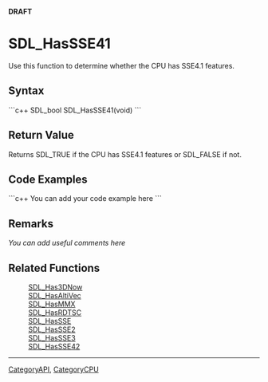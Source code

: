 <!-- pragma section-numbers off -->
<!-- pragma camelcase off -->
'''DRAFT'''

= SDL_HasSSE41 =
Use this function to determine whether the CPU has SSE4.1 features.


== Syntax ==
```c++
SDL_bool SDL_HasSSE41(void)
```

== Return Value ==
Returns SDL_TRUE if the CPU has SSE4.1 features or SDL_FALSE if not.

== Code Examples ==
```c++
You can add your code example here
```

== Remarks ==
''You can add useful comments here''

== Related Functions ==
:[[SDL_Has3DNow]]
:[[SDL_HasAltiVec]]
:[[SDL_HasMMX]]
:[[SDL_HasRDTSC]]
:[[SDL_HasSSE]]
:[[SDL_HasSSE2]]
:[[SDL_HasSSE3]]
:[[SDL_HasSSE42]]

----
[[CategoryAPI]], [[CategoryCPU]]
